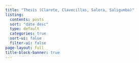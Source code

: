 ```yaml
---
title: "Thesis (Clarete, Clavecillas, Salera, Saligumba)"
listing:
  contents: posts
  sort: "date desc"
  type: default
  categories: true
  sort-ui: false
  filter-ui: false
page-layout: full
title-block-banner: true
---
```



